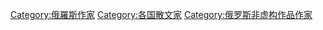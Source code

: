 [[Category:俄羅斯作家|Category:俄羅斯作家]]
[[Category:各国散文家|Category:各国散文家]]
[[Category:俄罗斯非虚构作品作家|Category:俄罗斯非虚构作品作家]]